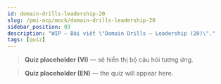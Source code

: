 ```yaml
---
id: domain-drills-leadership-20
slug: /pmi-acp/mock/domain-drills-leadership-20
sidebar_position: 03
description: "WIP — Bài viết \"Domain Drills — Leadership (20)\"."
tags: [quiz]
---
```



<Tabs groupId="lang">

<TabItem value="vi" label="VI" default>

> **Quiz placeholder (VI)** — sẽ hiển thị bộ câu hỏi tương ứng.

</TabItem>

<TabItem value="en" label="EN">

> **Quiz placeholder (EN)** — the quiz will appear here.

</TabItem>
</Tabs>

